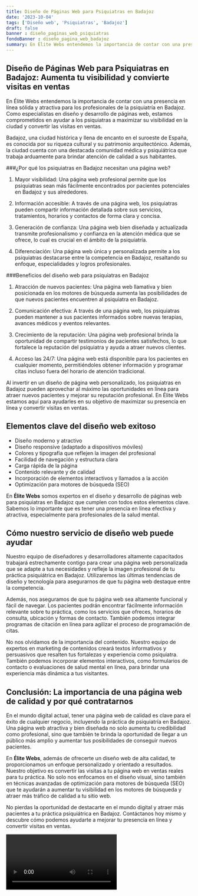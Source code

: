 ```yaml
---
title: Diseño de Páginas Web para Psiquiatras en Badajoz
date: '2023-10-04'
tags: ['Diseño web', 'Psiquiatras', 'Badajoz']
draft: false
banner : diseño_paginas_web_psiquiatras
fondoBanner : diseño_pagina_web_badajoz
summary: En Élite Webs entendemos la importancia de contar con una presencia en línea sólida y atractiva para los profesionales de la psiquiatría en Badajoz. Como especialistas en diseño y desarrollo de páginas web, estamos comprometidos en ayudar a los psiquiatras a maximizar su visibilidad en la ciudad y convertir las visitas en ventas.
---
```


## Diseño de Páginas Web para Psiquiatras en Badajoz: Aumenta tu visibilidad y convierte visitas en ventas

En Élite Webs entendemos la importancia de contar con una presencia en línea sólida y atractiva para los profesionales de la psiquiatría en Badajoz. Como especialistas en diseño y desarrollo de páginas web, estamos comprometidos en ayudar a los psiquiatras a maximizar su visibilidad en la ciudad y convertir las visitas en ventas.

Badajoz, una ciudad histórica y llena de encanto en el suroeste de España, es conocida por su riqueza cultural y su patrimonio arquitectónico. Además, la ciudad cuenta con una destacada comunidad médica y psiquiátrica que trabaja arduamente para brindar atención de calidad a sus habitantes.

###¿Por qué los psiquiatras en Badajoz necesitan una página web?

1. Mayor visibilidad: Una página web profesional permite que los psiquiatras sean más fácilmente encontrados por pacientes potenciales en Badajoz y sus alrededores.

2. Información accesible: A través de una página web, los psiquiatras pueden compartir información detallada sobre sus servicios, tratamientos, horarios y contactos de forma clara y concisa.

3. Generación de confianza: Una página web bien diseñada y actualizada transmite profesionalismo y confianza en la atención médica que se ofrece, lo cual es crucial en el ámbito de la psiquiatría.

4. Diferenciación: Una página web única y personalizada permite a los psiquiatras destacarse entre la competencia en Badajoz, resaltando su enfoque, especialidades y logros profesionales.

###Beneficios del diseño web para psiquiatras en Badajoz

1. Atracción de nuevos pacientes: Una página web llamativa y bien posicionada en los motores de búsqueda aumenta las posibilidades de que nuevos pacientes encuentren al psiquiatra en Badajoz.

2. Comunicación efectiva: A través de una página web, los psiquiatras pueden mantener a sus pacientes informados sobre nuevas terapias, avances médicos y eventos relevantes.

3. Crecimiento de la reputación: Una página web profesional brinda la oportunidad de compartir testimonios de pacientes satisfechos, lo que fortalece la reputación del psiquiatra y ayuda a atraer nuevos clientes.

4. Acceso las 24/7: Una página web está disponible para los pacientes en cualquier momento, permitiéndoles obtener información y programar citas incluso fuera del horario de atención tradicional.

Al invertir en un diseño de página web personalizado, los psiquiatras en Badajoz pueden aprovechar al máximo las oportunidades en línea para atraer nuevos pacientes y mejorar su reputación profesional. En Élite Webs estamos aquí para ayudarles en su objetivo de maximizar su presencia en línea y convertir visitas en ventas.

<GifSeo />

<Cta />

## Elementos clave del diseño web exitoso

- Diseño moderno y atractivo
- Diseño responsive (adaptado a dispositivos móviles)
- Colores y tipografía que reflejen la imagen del profesional
- Facilidad de navegación y estructura clara
- Carga rápida de la página
- Contenido relevante y de calidad
- Incorporación de elementos interactivos y llamados a la acción
- Optimización para motores de búsqueda (SEO)

En **Élite Webs** somos expertos en el diseño y desarrollo de páginas web para psiquiatras en Badajoz que cumplen con todos estos elementos clave. Sabemos lo importante que es tener una presencia en línea efectiva y atractiva, especialmente para profesionales de la salud mental.

## Cómo nuestro servicio de diseño web puede ayudar

Nuestro equipo de diseñadores y desarrolladores altamente capacitados trabajará estrechamente contigo para crear una página web personalizada que se adapte a tus necesidades y refleje la imagen profesional de tu práctica psiquiátrica en Badajoz. Utilizaremos las últimas tendencias de diseño y tecnología para asegurarnos de que tu página web destaque entre la competencia.

Además, nos aseguramos de que tu página web sea altamente funcional y fácil de navegar. Los pacientes podrán encontrar fácilmente información relevante sobre tu práctica, como los servicios que ofreces, horarios de consulta, ubicación y formas de contacto. También podemos integrar programas de citación en línea para agilizar el proceso de programación de citas.

No nos olvidamos de la importancia del contenido. Nuestro equipo de expertos en marketing de contenidos creará textos informativos y persuasivos que resalten tus fortalezas y experiencia como psiquiatra. También podemos incorporar elementos interactivos, como formularios de contacto o evaluaciones de salud mental en línea, para brindar una experiencia más dinámica a tus visitantes.

## Conclusión: La importancia de una página web de calidad y por qué contratarnos

En el mundo digital actual, tener una página web de calidad es clave para el éxito de cualquier negocio, incluyendo la práctica de psiquiatría en Badajoz. Una página web atractiva y bien diseñada no solo aumenta tu credibilidad como profesional, sino que también te brinda la oportunidad de llegar a un público más amplio y aumentar tus posibilidades de conseguir nuevos pacientes.

En **Élite Webs**, además de ofrecerte un diseño web de alta calidad, te proporcionamos un enfoque personalizado y orientado a resultados. Nuestro objetivo es convertir las visitas a tu página web en ventas reales para tu práctica. No solo nos enfocamos en el diseño visual, sino también en técnicas avanzadas de optimización para motores de búsqueda (SEO) que te ayudarán a aumentar tu visibilidad en los motores de búsqueda y atraer más tráfico de calidad a tu sitio web.

No pierdas la oportunidad de destacarte en el mundo digital y atraer más pacientes a tu práctica psiquiátrica en Badajoz. Contáctanos hoy mismo y descubre cómo podemos ayudarte a mejorar tu presencia en línea y convertir visitas en ventas.

<Video />

<CtaBot job='Psiquiatras' city='Badajoz'/>

<Gmaps query='Badajoz+españa+maps' />